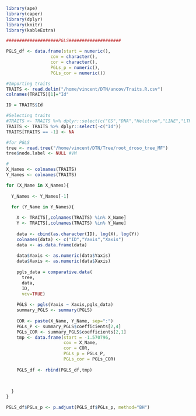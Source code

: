 

```r
library(ape)
library(caper)
library(dplyr)
library(knitr)
library(kableExtra)

####################PGLS####################

PGLS_df <- data.frame(start = numeric(),
                 cov = character(),
                 cor = character(),
                 PGLs_p = numeric(),
                 PGLs_cor = numeric())

#Importing traits
TRAITS <- read.delim("/home/vincent/DTN/ancov/Traits.R.csv")
colnames(TRAITS)[1]="Id"

ID = TRAITS$Id

#Selecting traits
#TRAITS <- TRAITS %>% dplyr::select(c("GS","DNA","Helitron","LINE","LTR","na","others","rRNA","SINE", "short_SR", "TEs", "All"))
TRAITS <- TRAITS %>% dplyr::select(-c("Id"))
TRAITS[TRAITS == -1] <- NA

#for PGLS
tree <- read.tree("/home/vincent/DTN/Tree/root_droso_tree_MF")
tree$node.label <- NULL #VM

#
X_Names <- colnames(TRAITS)
Y_Names <- colnames(TRAITS)

for (X_Name in X_Names){
  
  Y_Names <- Y_Names[-1]
  
  for (Y_Name in Y_Names){

    X <- TRAITS[,colnames(TRAITS) %in% X_Name]
    Y <- TRAITS[,colnames(TRAITS) %in% Y_Name]
    
    data <- cbind(as.character(ID), log(X), log(Y))
    colnames(data) <- c("ID","Yaxis","Xaxis")
    data <- as.data.frame(data)
    
    data$Yaxis <- as.numeric(data$Yaxis)
    data$Xaxis <- as.numeric(data$Xaxis)
    
    pgls_data = comparative.data(
      tree,
      data, 
      ID, 
      vcv=TRUE)
    
    PGLS <- pgls(Yaxis ~ Xaxis,pgls_data)
    summary_PGLS <- summary(PGLS)
    
    COR <- paste(X_Name, Y_Name, sep=":")
    PGLs_P <- summary_PGLS$coefficients[2,4]
    PGLs_COR <- summary_PGLS$coefficients[2,1]
    tmp <- data.frame(start = -1.570796,
                      cov = X_Name,
                      cor = COR,
                      PGLs_p = PGLs_P,
                      PGLs_cor = PGLs_COR)
                      
    PGLS_df <- rbind(PGLS_df,tmp)
    

    
  }
}

PGLS_df$PGLs_p <- p.adjust(PGLS_df$PGLs_p, method="BH")

```
 